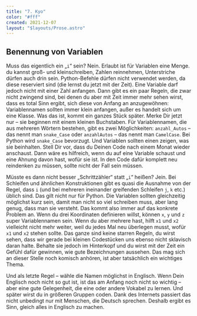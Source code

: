 ```yaml
---
title: "7. Kyo"
color: "#fff"
created: 2021-12-07
layout: "$layouts/Prose.astro"
---
```




<script lang="ts">import Figure from '$lib/components/Figure.svelte';</script>

## Benennung von Variablen

Muss das eigentlich ein „`i`“ sein? Nein. Erlaubt ist für Variablen eine Menge. du kannst groß- und kleinschreiben,
Zahlen reinnehmen, Unterstriche dürfen auch drin sein. Python-Befehle dürfen nicht verwendet werden, da diese reserviert
sind (die lernst du jetzt mit der Zeit). Eine Variable darf jedoch nicht mit einer Zahl anfangen. Dann gibt es ein paar
Regeln, die zwar nicht zwingend sind, bei denen du aber mit Zeit immer mehr sehen wirst, dass es total Sinn ergibt, sich
diese von Anfang an anzugewöhnen: Variablennamen sollten immer klein anfangen, außer es handelt sich um eine Klasse. Was
das ist, kommt ein ganzes Stück später. Merke Dir jetzt nur – sie beginnen mit einem kleinen Buchstaben. Für
Variablennamen, die aus mehreren Wörtern bestehen, gibt es zwei Möglichkeiten: `anzahl_Autos` – das nennt man
`snake_Case` oder `anzahlAutos` – das nennt man `CamelCase`. Bei Python wird `snake_Case` bevorzugt. Und Variablen
sollten einen zeigen, was sie beinhalten. Stell Dir vor, dass du Deinen Code nach einem Monat wieder anschaust. Dann
wäre es hilfreich, wenn du auf eine Variable schaust und eine Ahnung davon hast, wofür sie ist. In den Code dafür
komplett neu reindenken zu müssen, sollte nicht der Fall sein müssen.

Müsste es dann nicht besser „Schrittzähler“ statt „`i`“ heißen? Jein. Bei Schleifen und ähnlichen Konstruktionen gibt es
quasi die Ausnahme von der Regel, dass `i` (und bei mehreren ineinander greifenden Schleifen `j`, `k` etc.) üblich sind.
Das gilt nicht nur für Python. Die Variablen sollten gleichzeitig möglichst kurz sein, damit man nicht so viel schreiben
muss, aber lang genug, dass man sie versteht. Das kommt also immer auf das konkrete Problem an. Wenn du drei Koordinaten
definieren willst, können `x`, `y` und `z` super Variablennamen sein. Wenn du aber mehrere hast, hilft `x1` und `x2`
vielleicht nicht mehr weiter, weil du jedes Mal neu überlegen musst, wofür `x1` und `x2` stehen sollte. Das ganze sind
keine starren Regeln, du wirst sehen, dass wir gerade bei kleinen Codestücken uns ebenso nicht sklavisch daran halte.
Behalte sie jedoch im Hinterkopf und du wirst mit der Zeit ein Gefühl dafür gewinnen, wie gute Bezeichnungen aussehen.
Das mag sich an dieser Stelle noch komisch anhören, ist aber tatsächlich ein wichtiges Thema.

Und als letzte Regel – wähle die Namen möglichst in Englisch. Wenn Dein Englisch noch nicht so gut ist, ist das am
Anfang noch nicht so wichtig – aber eine gute Gelegenheit, die eine oder andere Vokabel zu lernen. Und später wirst du
in größeren Gruppen coden. Dank des Internets passiert das nicht unbedingt nur mit Menschen, die Deutsch sprechen.
Deshalb ergibt es Sinn, gleich alles in Englisch zu machen.
